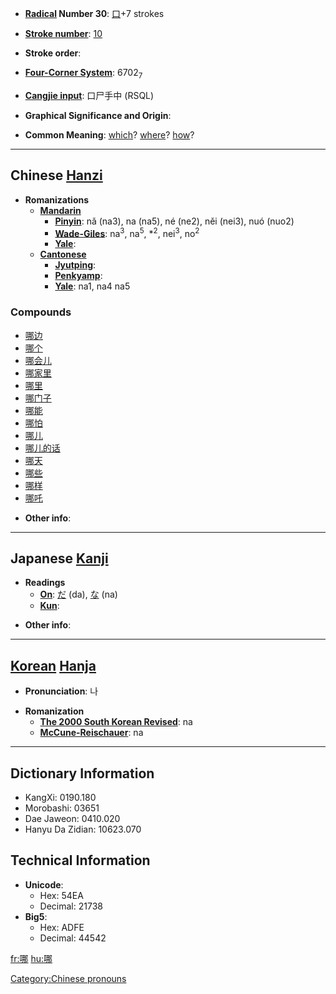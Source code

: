 * '''[[Wiktionary:Chinese radical index| Radical]] Number 30''': [[Wiktionary:Chinese radical index 口|口]]+7 strokes

* '''[[Wiktionary:Chinese total strokes index|Stroke number]]''': [[Wiktionary:Chinese total strokes index 10|10]]

* '''Stroke order''': 

* '''[[Wiktionary:Chinese four corner index|Four-Corner System]]''': 6702<sub>7</sub>

* '''[[Wiktionary:Chinese Cangjie index|Cangjie input]]''': 口尸手中 (RSQL)

* '''Graphical Significance and Origin''': 

* '''Common Meaning''': [[which]]? [[where]]? [[how]]?

----

== Chinese [[Hanzi]] ==

* '''Romanizations'''
** '''[[Mandarin]]'''
*** '''[[Pinyin]]''': nǎ (na3), na (na5), né (ne2), něi (nei3), nuó (nuo2)
*** '''[[Wade-Giles]]''': na<sup>3</sup>, na<sup>5</sup>, *<sup>2</sup>, nei<sup>3</sup>, no<sup>2</sup>
*** '''[[Yale]]''': 
** '''[[Cantonese]]'''
*** '''[[Jyutping]]''':
*** '''[[Penkyamp]]''': 
*** '''[[Yale]]''': na1, na4 na5

===Compounds===
*[[哪边]]
*[[哪个]]
*[[哪会儿]]
*[[哪家里]]
*[[哪里]]
*[[哪门子]]
*[[哪能]]
*[[哪怕]]
*[[哪儿]]
*[[哪儿的话]]
*[[哪天]]
*[[哪些]]
*[[哪样]]
*[[哪吒]]

* '''Other info''': 

----

== Japanese [[Kanji]] ==

* '''Readings'''
** '''[[On]]''': [[だ]] (da), [[な]] (na)
** '''[[Kun]]''': 

* '''Other info''':  

----

== [[Korean]] [[Hanja]] ==

* '''Pronunciation''': 나

* '''Romanization'''
** '''[[The 2000 South Korean Revised Romanization|The 2000 South Korean Revised]]''': na
** '''[[McCune-Reischauer]]''': na

----

== Dictionary Information ==

* KangXi: 0190.180
* Morobashi: 03651
* Dae Jaweon: 0410.020
* Hanyu Da Zidian: 10623.070

== Technical Information ==

* '''Unicode''':
** Hex: 54EA
** Decimal: 21738
* '''Big5''':
** Hex: ADFE
** Decimal: 44542

[[Category:Chinese pronouns]]

[[fr:哪]]
[[hu:哪]]